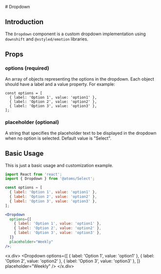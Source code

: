 
<MDXWrapper>
<Head>
	<title>Dropdown Doc | OORSIG</title>
</Head>
# Dropdown

## Introduction

The `Dropdown` component is a custom dropdown implementation using `downshift` and `@xstyled/emotion` libraries.

## Props

### options (required)

An array of objects representing the options in the dropdown.
Each object should have a label and a value property. For example:

```
const options = [
  { label: 'Option 1', value: 'option1' },
  { label: 'Option 2', value: 'option2' },
  { label: 'Option 3', value: 'option3' },
];
```

### placeholder (optional)

A string that specifies the placeholder text to be displayed in the dropdown when no option is selected. Default value is "Select".

## Basic Usage

This is just a basic usage and customization example.

```jsx
import React from 'react';
import { Dropdown } from '@atoms/Select';

const options = [
  { label: 'Option 1', value: 'option1' },
  { label: 'Option 2', value: 'option2' },
  { label: 'Option 3', value: 'option3' },
];

<Dropdown
  options={[
    { label: 'Option 1', value: 'option1' },
    { label: 'Option 2', value: 'option2' },
    { label: 'Option 3', value: 'option3' },
  ]}
  placeholder="Weekly"
/>;
```

<x.div>
  <Dropdown
    options={[
      { label: 'Option 1', value: 'option1' },
      { label: 'Option 2', value: 'option2' },
      { label: 'Option 3', value: 'option3' },
    ]}
    placeholder="Weekly"
  />
</x.div>
</MDXWrapper>
